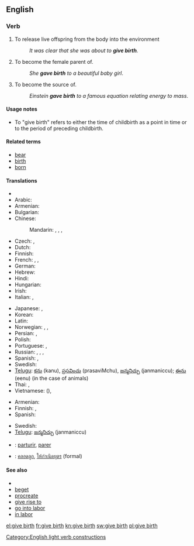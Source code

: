 ==English==

===Verb===
{{en-verb|inf=[[give]] [[birth]]|gives birth|giving birth|gave birth|given birth}}

# {{intransitive|of [[viviparous]] animals}} To release live offspring from the body into the environment
#: ''It was clear that she was about to '''give birth'''.''
# {{intransitive|with ''to''|of [[viviparous]] animals}} To become the female parent of.
#: ''She '''gave birth''' to a beautiful baby girl''.
# {{intransitive|figuratively|usually|with ''to''}} To become the source of.
#: ''Einstein '''gave birth''' to a famous equation relating energy to mass''.

====Usage notes====
* To "give birth" refers to either the time of childbirth as a point in time or to the period of {{term|labor#Noun|labor}} preceding childbirth.

====Related terms====
* [[bear]]
* [[birth]]
* [[born]]

====Translations====
{{trans-top|produce new life}}
* {{trreq|Ancient Greek}}
* Arabic: {{t+|ar|ولد|alt=وُلِدَ|tr=wúlida}}
* Armenian: {{t-|hy|ծնել|tr=çnel}}
* Bulgarian: {{t+|bg|раждам|tr=raždam}}
* Chinese:
*: Mandarin: {{t-|cmn|生|tr=shēng|sc=Hani}},  {{t-|cmn|生育|tr=shēngyù|sc=Hani}},  {{t-|cmn|產|sc=Hani}},  {{t-|cmn|产|tr=chǎn|sc=Hani}}
* Czech: {{t-|cs|porodit}}, {{t-|cs|rodit}}
* Dutch: {{t+|nl|baren}}
* Finnish: {{t+|fi|synnyttää}}
* French: {{t+|fr|mettre au monde}},  {{t+|fr|accoucher}},  {{t+|fr|donner naissance}}
* German: {{t+|de|gebären}}
* Hebrew: {{t-|he|הוליד|tr=holíd}}
* Hindi: {{t|hi|जन्म देना|tr=janma denā|xs=Hindi}}
* Hungarian: {{t+|hu|szül}}
* Irish: {{t-|ga|beir|xs=Irish}}
* Italian: {{t-|it|dare alla luce}}, {{t+|it|partorire}}
{{trans-mid}}
* Japanese: {{t-|ja|生む|tr=うむ, umu}}, {{t|ja|産む|tr=うむ, umu}}
* Korean: {{t+|ko|낳다|tr=nata|sc=Hang}}
* Latin: {{t-|la|pario|alt=pariō}}
* Norwegian: {{t+|no|bære}}, {{t+|no|fram}}, {{t+|no|føde}}
* Persian: {{t|fa|وضع حمل|xs=Persian}},  {{t|fa|زاییدن|tr=zāyidan|xs=Persian}}
* Polish: {{t+|pl|urodzić}}
* Portuguese: {{t-|pt|dar a luz}},  {{t+|pt|parir}}
* Russian: {{t+|ru|рожать|tr=rožát’}} {{impf}}, {{t+|ru|родить|tr=rodít’}} {{pf.}},  {{qualifier|bookish}} {{t|ru|производить на свет|tr=proizvodít’ na svet}} {{impf}},  {{t|ru|произвести на свет|tr=proizvestí na svet}} {{pf.}}
* Spanish: {{t-|es|dar a luz}}, {{t+|es|parir}}
* Swedish: {{t+|sv|föda}}
* [[Telugu]]: [[కను]] (kanu), [[ప్రసవించు]] (prasaviMchu), [[జన్మనిచ్చు]] (janmaniccu); [[ఈను]] (eenu) (in the case of animals)
* Thai: {{t|th|ประสูติ|tr=bprà-sòot}},  {{t|th|ตกลูก|tr=dtòk-lôok}}
* Vietnamese: {{t+|vi|sinh|xs=Vietnamese}} ({{t-|vi|生|sc=Hani|xs=Vietnamese}}),  {{t|vi|sinh sản|xs=Vietnamese}}
{{trans-bottom}}

{{trans-top|to become the source of}}
* Armenian: {{t-|hy|ծնել|tr=çnel}}
* Finnish: {{t+|fi|keksiä}}, {{t+|fi|luoda}}
* Spanish: {{t+|es|parir}}
{{trans-mid}}
* Swedish: {{t-|sv|kläcka}}
* [[Telugu]]: [[జన్మనిచ్చు]] (janmaniccu)
{{trans-bottom}}

{{checktrans-top}}
* {{ttbc|ia}}: [[parturir]], [[parer]]
* {{ttbc|th}}: [[คลอดลูก]], [[ให้กำเนิดบุตร]] (formal)
{{trans-bottom}}

====See also====
* {{pedia|Childbirth}}
* [[beget]]
* [[procreate]]
* [[give rise to]]
* [[go into labor]]
* [[in labor]]

[[Category:English light verb constructions]]

[[el:give birth]]
[[fr:give birth]]
[[kn:give birth]]
[[sw:give birth]]
[[pl:give birth]]